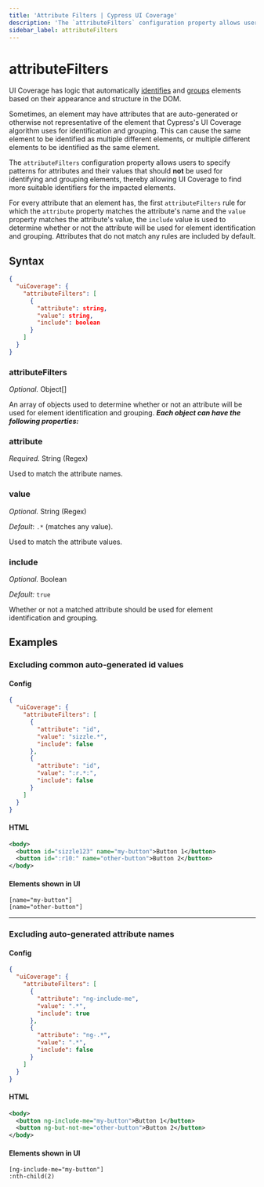 ```yaml
---
title: 'Attribute Filters | Cypress UI Coverage'
description: 'The `attributeFilters` configuration property allows users to specify patterns for attributes and their values that should not be used for identifying and grouping elements.'
sidebar_label: attributeFilters
---
```


# attributeFilters

<UICovAddon />

UI Coverage has logic that automatically [identifies](/ui-coverage/core-concepts/element-identification) and [groups](/ui-coverage/core-concepts/element-grouping) elements based on their appearance and structure in the DOM.

Sometimes, an element may have attributes that are auto-generated or otherwise not representative of the element that Cypress's UI Coverage algorithm uses for identification and grouping. This can cause the same element to be identified as multiple different elements, or multiple different elements to be identified as the same element.

The `attributeFilters` configuration property allows users to specify patterns for attributes and their values that should **not** be used for identifying and grouping elements, thereby allowing UI Coverage to find more suitable identifiers for the impacted elements.

For every attribute that an element has, the first `attributeFilters` rule for which the `attribute` property matches the attribute's name and the `value` property matches the attribute's value, the `include` value is used to determine whether or not the attribute will be used for element identification and grouping. Attributes that do not match any rules are included by default.

## Syntax

```json
{
  "uiCoverage": {
    "attributeFilters": [
      {
        "attribute": string,
        "value": string,
        "include": boolean
      }
    ]
  }
}
```

### attributeFilters

_Optional._ Object\[]

An array of objects used to determine whether or not an attribute will be used for element identification and grouping. _**Each object can have the following properties:**_

### attribute

_Required._ String (Regex)

Used to match the attribute names.

### value

_Optional._ String (Regex)

_Default_: `.*` (matches any value).

Used to match the attribute values.

### include

_Optional._ Boolean

_Default:_ `true`

Whether or not a matched attribute should be used for element identification and grouping.

## Examples

### Excluding common auto-generated id values

#### Config

```json
{
  "uiCoverage": {
    "attributeFilters": [
      {
        "attribute": "id",
        "value": "sizzle.*",
        "include": false
      },
      {
        "attribute": "id",
        "value": ":r.*:",
        "include": false
      }
    ]
  }
}
```

#### HTML

```xml
<body>
  <button id="sizzle123" name="my-button">Button 1</button>
  <button id=":r10:" name="other-button">Button 2</button>
</body>
```

#### Elements shown in UI

```
[name="my-button"]
[name="other-button"]
```

---

### Excluding auto-generated attribute names

#### Config

```json
{
  "uiCoverage": {
    "attributeFilters": [
      {
        "attribute": "ng-include-me",
        "value": ".*",
        "include": true
      },
      {
        "attribute": "ng-.*",
        "value": ".*",
        "include": false
      }
    ]
  }
}
```

#### HTML

```xml
<body>
  <button ng-include-me="my-button">Button 1</button>
  <button ng-but-not-me="other-button">Button 2</button>
</body>
```

#### Elements shown in UI

```
[ng-include-me="my-button"]
:nth-child(2)
```
